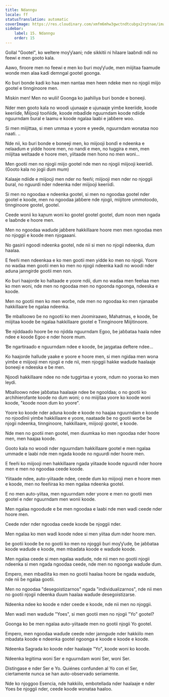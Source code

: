 ```yaml
---
title: Ndanngu
locale: ff
statusTranslation: automatic
coverImage: https://res.cloudinary.com/xmfm6mhw3gwctndtcubgx2rptnae/image/upload/v1740468922/small_cover_tratado_de_psicologia_revolucionaria_a4c0dca4e0.webp
sidebar:
    label: 15. Ndanngu
    order: 15
---
```

Gollal "Gootel", ko weltere moƴƴaani; nde sikkitii ni hilaare laaɓndi ndii no feewi e men gooto kala.

Aawo, firoore men no feewi e men ko ɓuri moƴƴude, men miijitaa faamude wonde men alaa kadi ɗemngal gootel goonga.

Ko ɓuri bonde kadi ko haa men nantaa men heen ndeke men no njogii miijo gootel e tinnginoore men.

Miskin men! Men no wulii! Goonga ko jaahiliya ɓuri bonde e boneeji.

Nder men gooto kala no woodi ujunaaje e ujunaaje yimɓe keeriiɗe, koode keeriiɗe, Miijooji tooñiiɗe, koode mbaɗiɗe nguurndam koode ndiiɗe nguurndam ɓural e laamu e koode ngalaa laabi e jaɓɓere woo.

Si men miijittaa, si men ummaa e yoore e yeeɗe, nguurndam wonataa noo naati. ..

Nde nii, ko ɓuri bonde e boneeji men, ko miijooji bonɗi e ndeenka e nelaaɗum e yidde hoore men, no nandi e men, no tuggira e men, men miijitaa weltaade e hoore men, yiitaade men hono no men woni...

Men gootii men no njogii miijo gootel nde men no njogii miijooji keeriiɗi. (Gooto kala no jogii ɗum mum)

Kalaaje ndiiɗe e miijooji men nder no feeñi; miijooji men nder no njoggii ɓural, no nguurdi nder ndeenka nder miijooji keeriiɗi.

Si men no ngoodaa e ndeenka gootel, si men no ngoodaa gootel nder gootel e koode, men no ngoodaa jaɓɓere nde njogii, miijitore ummotoodo, tinnginoore gootel, gootel.

Ceede wonii ko kaɲum woni ko gootel gootel gootel, ɗum noon men ngada e laaɓnde e hoore men.

Men no ngoodaa waɗude jaɓɓere hakkillaare hoore men men ngoodaa men no njoggii e koode men njogaaani.

No gasirii ngoodi ndeenka gootel, nde nii si men no njogii ndeenka, ɗum haalaa.

E feeñi men ndeenkaa e ko men gootii men yidde ko men no njogii. Yoore no waɗaa men gootii men ko men no njogii ndeenka kadi no woodi nder aduna janngirde gootii men non.

Ko ɓuri haajorde ko haltaade e yoore ndii, ɗum no waɗaa men feeñaa men ko men woni, nde men no ngoodaa men no ngoonda ngoonga, ndeeska e koode.

Men no gootii men ko men worɓe, nde men no ngoodaa ko men njanaaɓe hakkillaare ɓe ngalaa ndeenka.

Ɓe mballoowo ɓe no ngootii ko men Joomiraawo, Mahatmas, e koode, ɓe miijitaa koode ɓe ngalaa hakkillaare gootel e Tinnginoore Miijitinoore.

Ɓe njiddaaɗo hoore ɓe no njidda nguurndam Egoo, ɓe jaɓɓataa haala ndee ndee e koode Egoo e nder hoore mum.

Ɓe ngartiraaɗo e nguurndam ndee e koode, ɓe jaŋgataa deftere ndee...

Ko haajorde hallude yaake e yoore e hoore men, si men ngidaa men wona yimɓe e miijooji men njogii e nde nii, men njoggii hakke waɗude haalaaje boneeji e ndeeska e ɓe men.

Njooɗi hakkillaare ndee no nde tuggirtaa e yoore, ndum no yooraa ko men leydi.

Mballoowo ndee jaɓɓataa haalaaje ndee ɓe ngoolɗaa; o no gootii ko archihierofante koode no ɗum woni; o no miijitaa yoore ko koode woni koode, "koode noon ɗum ko yoore".

Yoore ko koode nder aduna koode e koode no haajaa nguurndam e koode no njooɗinii yimɓe hakkillaare e yoore, naataade ɓe no gootii worɓe ɓe njogii ndeenka, tinnginoore, hakkillaare, miijooji gootel, e koode.

Nde men no gootii men gootel, men ɗuumkaa ko men ngoodaa nder hoore men, men haajaa koode.

Gooto kala no woodi nder nguurndam hakkillaare gootel e men ngalaa ummade e laabi nde men ngada koode no nguurdi nder hoore men.

E feeñi ko miijooji men hakkillaare ngada yiitaade koode nguurdi nder hoore men e men no ngoodaa ceede koode.

Yiitaade ndee, auto-yiitaade ndee, ceede ɗum ko miijooji men e hoore men e koode, men no feeñiraa ko men ngalaa ndeenka gootel.

E no men auto-yiitaa, men nguurndam nder yoore e men no gootii men gootel e nder nguurndam men wonii koode.

Men ngalaa ngoodude e ɓe men ngoodaa e laabi nde men waɗi ceede nder hoore men.

Ceede nder nder ngoodaa ceede koode ɓe njoggii nder.

Men ngalaa ko men waɗi koode ndee si men yiitaa ɗum nder hoore men.

ɓe gootii koode ɓe no gootii ko men no njoggii ɓuri moƴƴude, ɓe jaɓɓataa koode waɗude e koode, men mbaɗata koode e waɗude koode.

Men ngalaa ceede si men ngalaa waɗude, nde nii men no gootii njogii ndeenka si men ngada ngoodaa ceede, nde men no ngoonga waɗude ɗum.

Empero, men mbaɗiita ko men no gootii haalaa hoore ɓe ngada waɗude, nde nii ɓe ngalaa gootii.

Men no ngoodaa "desegoistizarnos" ngada "individualizarnos", nde nii men no gootii njogii ndeenka ɗuum haalaa waɗude desegoistizarse.

Ndeenka ndee ko koode e nder ceede e koode, nde nii men no njoggii.

Men waɗi men waɗude "Yoes", si men gootii men no njogii "Yo" gootel?

Goonga ko ɓe men ngalaa auto-yiitaade men no gootii njogii Yo gootel.

Empero, men ngoodaa waɗude ceede nder janngude nder hakkiilo men mbadata koode e ndeenka gootel ngoonga e koode e koode e koode.

Ndeenka Sagrada ko koode nder haalaaje "Yo", koode woni ko koode.

Ndeenka legitima woni Ser e nguurndam woni Ser, woni Ser.

Distíngase e nder Ser e Yo. Quiénes confunden al Yo con el Ser, ciertamente nunca se han auto-observado seriamente.

Nde ko njoggoo Esencia, nde hakkiilo, embotellada nder haalaaje e nder Yoes ɓe njoggii nder, ceede koode wonataa haaloo.

